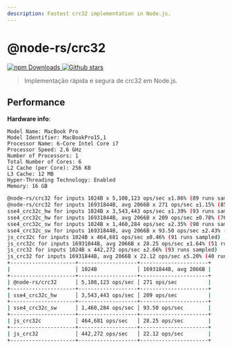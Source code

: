 ```yaml
---
description: Fastest crc32 implementation in Node.js.
---
```


# @node-rs/crc32

<a href="https://www.npmjs.com/package/@node-rs/crc32" target="_blank">
  <img alt="npm Downloads" src="https://img.shields.io/npm/dm/@node-rs/crc32" />
</a>
<a href="https://github.com/napi-rs/node-rs" target="_blank">
  <img
    alt="Github stars"
    src="https://img.shields.io/github/stars/napi-rs/node-rs?style=social"
  />
</a>

> Implementação rápida e segura de crc32 em Node.js.

## Performance

**Hardware info**:

```
Model Name: MacBook Pro
Model Identifier: MacBookPro15,1
Processor Name: 6-Core Intel Core i7
Processor Speed: 2.6 GHz
Number of Processors: 1
Total Number of Cores: 6
L2 Cache (per Core): 256 KB
L3 Cache: 12 MB
Hyper-Threading Technology: Enabled
Memory: 16 GB
```

```bash highlight={14}
@node-rs/crc32 for inputs 1024B x 5,108,123 ops/sec ±1.86% (89 runs sampled)
@node-rs/crc32 for inputs 16931844B, avg 2066B x 271 ops/sec ±1.15% (85 runs sampled)
sse4_crc32c_hw for inputs 1024B x 3,543,443 ops/sec ±1.39% (93 runs sampled)
sse4_crc32c_hw for inputs 16931844B, avg 2066B x 209 ops/sec ±0.78% (76 runs sampled)
sse4_crc32c_sw for inputs 1024B x 1,460,284 ops/sec ±2.35% (90 runs sampled)
sse4_crc32c_sw for inputs 16931844B, avg 2066B x 93.50 ops/sec ±2.43% (69 runs sampled)
js_crc32c for inputs 1024B x 464,681 ops/sec ±0.46% (91 runs sampled)
js_crc32c for inputs 16931844B, avg 2066B x 28.25 ops/sec ±1.64% (51 runs sampled)
js_crc32 for inputs 1024B x 442,272 ops/sec ±2.66% (93 runs sampled)
js_crc32 for inputs 16931844B, avg 2066B x 22.12 ops/sec ±5.20% (40 runs sampled)
+---------------------+-------------------+----------------------+
|                     │ 1024B             │ 16931844B, avg 2066B |
+---------------------+-------------------+----------------------+
| @node-rs/crc32      │ 5,108,123 ops/sec │ 271 ops/sec          |
+---------------------+-------------------+----------------------+
| sse4_crc32c_hw      │ 3,543,443 ops/sec │ 209 ops/sec          |
+---------------------+-------------------+----------------------+
| sse4_crc32c_sw      │ 1,460,284 ops/sec │ 93.50 ops/sec        |
+---------------------+-------------------+----------------------+
| js_crc32c           │ 464,681 ops/sec   │ 28.25 ops/sec        |
+---------------------+-------------------+----------------------+
| js_crc32            │ 442,272 ops/sec   │ 22.12 ops/sec        |
+---------------------+-------------------+----------------------+
```
